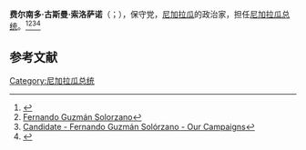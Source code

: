 '''费尔南多·古斯曼·索洛萨诺'''（{{lang-es|Fernando Guzmán Solórzano}}；{{bd|1812年|5月30日|1891年|10月19日|catidx=F}}），保守党，[[尼加拉瓜|尼加拉瓜]]的政治家，担任[[尼加拉瓜总统|尼加拉瓜总统]]。<ref>{{Cite web |url=https://www.ecured.cu/Fernando_Guzm%C3%A1n_Sol%C3%B3rzano |title=Fernando Guzmán Solórzano - EcuRed |access-date=2020-12-21 |archive-date=2020-11-14 |archive-url=https://web.archive.org/web/20201114215943/https://www.ecured.cu/Fernando_Guzm%C3%A1n_Sol%C3%B3rzano |dead-url=no }}</ref><ref>[https://enacademic.com/dic.nsf/enwiki/1062107 Fernando Guzmán Solorzano]</ref><ref>[https://www.ourcampaigns.com/CandidateDetail.html?CandidateID=123180 Candidate - Fernando Guzmán Solórzano - Our Campaigns]</ref><ref>{{Cite web |url=https://www.enriquebolanos.org/articulo/11_amnistias_en_nicaragua |title=Amnistía No. 14 y 15 - Concedida por Tomás Martínez y Fernando Guzmán - 1867 |access-date=2020-12-21 |archive-date=2019-12-17 |archive-url=https://web.archive.org/web/20191217155639/https://www.enriquebolanos.org/articulo/11_amnistias_en_nicaragua |dead-url=no }}</ref>

== 参考文献 ==
{{Reflist}}

[[Category:尼加拉瓜总统|Category:尼加拉瓜总统]]